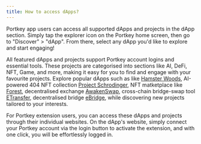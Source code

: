 ```yaml
---
title: How to access dApps?
---
```


Portkey app users can access all supported dApps and projects in the dApp section. Simply tap the explorer icon on the Portkey home screen, then go to "Discover" > "dApp". From there, select any dApp you'd like to explore and start engaging!

All featured dApps and projects support Portkey account logins and essential tools. These projects are categorised into sections like AI, DeFi, NFT, Game, and more, making it easy for you to find and engage with your favourite projects. Explore popular dApps such as like [Hamster Woods](https://hamster.beangotown.com/ ""),  AI-powered 404 NFT collection [Project Schrodinger](https://schrodingernft.ai/ ""), NFT matketplace like [Forest](https://www.eforest.finance/ ""), decentralised exchange [AwakenSwap](https://www.awaken.finance/ ""), cross-chain bridge-swap tool [ETransfer](https://etransfer.exchange/ ""), decentralised bridge [eBridge](https://ebridge.exchange/bridge ""), while discovering new projects tailored to your interests.

For Portkey extension users, you can access these dApps and projects through their individual websites. On the dApp's website, simply connect your Portkey account via the login button to activate the extension, and with one click, you will be effortlessly logged in.
